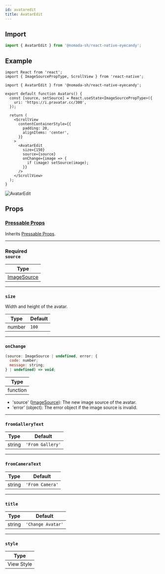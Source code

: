 ```yaml
---
id: avataredit
title: AvatarEdit
---
```


## Import

```jsx
import { AvatarEdit } from '@nomada-sh/react-native-eyecandy';
```

## Example

```tsx
import React from 'react';
import { ImageSourcePropType, ScrollView } from 'react-native';

import { AvatarEdit } from '@nomada-sh/react-native-eyecandy';

export default function Avatars() {
  const [source, setSource] = React.useState<ImageSourcePropType>({
    uri: 'https://i.pravatar.cc/300',
  });

  return (
    <ScrollView
      contentContainerStyle={{
        padding: 20,
        alignItems: 'center',
      }}
    >
      <AvatarEdit
        size={150}
        source={source}
        onChange={image => {
          if (image) setSource(image);
        }}
      />
    </ScrollView>
  );
}
```

![AvatarEdit](../assets/components/avataredit.gif)

## Props

### [Pressable Props](https://reactnative.dev/docs/pressable#props)

Inherits [Pressable Props](https://reactnative.dev/docs/pressable#props).

---

### <div class="label required basic">Required</div>**`source`**

| Type                                                          |
| ------------------------------------------------------------- |
| [ImageSource](https://reactnative.dev/docs/image#imagesource) |

---

### `size`

Width and height of the avatar.

| Type   | Default |
| ------ | ------- |
| number | `100`   |

---

### `onChange`

```jsx
(source: ImageSource | undefined, error: {
  code: number;
  message: string;
} | undefined) => void;
```

| Type     |
| -------- |
| function |

- 'source' ([ImageSource](https://reactnative.dev/docs/image#imagesource)): The new image source of the avatar.
- 'error' (object): The error object if the image source is invalid.

---

### `fromGalleryText`

| Type   | Default          |
| ------ | ---------------- |
| string | `'From Gallery'` |

---

### `fromCameraText`

| Type   | Default         |
| ------ | --------------- |
| string | `'From Camera'` |

---

### `title`

| Type   | Default           |
| ------ | ----------------- |
| string | `'Change Avatar'` |

---

### `style`

| Type       |
| ---------- |
| View Style |
